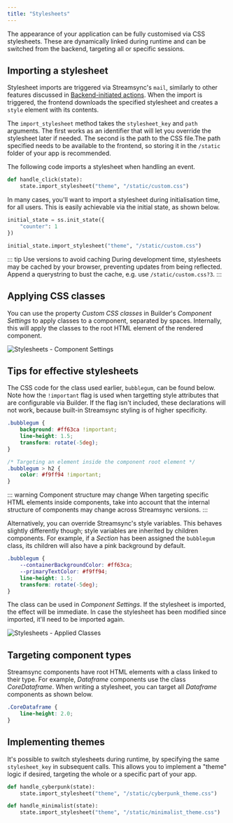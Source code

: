 ```yaml
---
title: "Stylesheets"
---
```


The appearance of your application can be fully customised via CSS stylesheets. These are dynamically linked during runtime and can be switched from the backend, targeting all or specific sessions.

## Importing a stylesheet

Stylesheet imports are triggered via Streamsync's `mail`, similarly to other features discussed in [Backend-initiated actions](/backend-initiated-actions). When the import is triggered, the frontend downloads the specified stylesheet and creates a `style` element with its contents.

The `import_stylesheet` method takes the `stylesheet_key` and `path` arguments. The first works as an identifier that will let you override the stylesheet later if needed. The second is the path to the CSS file.The path specified needs to be available to the frontend, so storing it in the `/static` folder of your app is recommended.

The following code imports a stylesheet when handling an event.

```py
def handle_click(state):
    state.import_stylesheet("theme", "/static/custom.css")
```

In many cases, you'll want to import a stylesheet during initialisation time, for all users. This is easily achievable via the initial state, as shown below.

```py
initial_state = ss.init_state({
    "counter": 1
})

initial_state.import_stylesheet("theme", "/static/custom.css")
```

::: tip Use versions to avoid caching
During development time, stylesheets may be cached by your browser, preventing updates from being reflected. Append a querystring to bust the cache, e.g. use `/static/custom.css?3`. 
:::


## Applying CSS classes

You can use the property *Custom CSS classes* in Builder's *Component Settings* to apply classes to a component, separated by spaces. Internally, this will apply the classes to the root HTML element of the rendered component.

![Stylesheets - Component Settings](./images/stylesheets.component-settings.png)

## Tips for effective stylesheets

The CSS code for the class used earlier, `bubblegum`, can be found below. Note how the `!important` flag is used when targetting style attributes that are configurable via Builder. If the flag isn't included, these declarations will not work, because built-in Streamsync styling is of higher specificity. 

```css
.bubblegum {
    background: #ff63ca !important;
    line-height: 1.5;
    transform: rotate(-5deg);
}

/* Targeting an element inside the component root element */
.bubblegum > h2 {
    color: #f9ff94 !important;
}
```

::: warning Component structure may change
When targeting specific HTML elements inside components, take into account that the internal structure of components may change across Streamsync versions.
:::

Alternatively, you can override Streamsync's style variables. This behaves slightly differently though; style variables are inherited by children components. For example, if a *Section* has been assigned the `bubblegum` class, its children will also have a pink background by default.

```css
.bubblegum {
    --containerBackgroundColor: #ff63ca;
    --primaryTextColor: #f9ff94;
    line-height: 1.5;	
    transform: rotate(-5deg);
}
```

The class can be used in *Component Settings*. If the stylesheet is imported, the effect will be immediate. In case the stylesheet has been modified since imported, it'll need to be imported again.

![Stylesheets - Applied Classes](./images/stylesheets.applied-classes.png)

## Targeting component types

Streamsync components have root HTML elements with a class linked to their type. For example, *Dataframe* components use the class *CoreDataframe*. When writing a stylesheet, you can target all *Dataframe* components as shown below.

```css
.CoreDataframe {
    line-height: 2.0;
}
```

## Implementing themes

It's possible to switch stylesheets during runtime, by specifying the same `stylesheet_key` in subsequent calls. This allows you to implement a "theme" logic if desired, targeting the whole or a specific part of your app. 

```py
def handle_cyberpunk(state):
    state.import_stylesheet("theme", "/static/cyberpunk_theme.css")

def handle_minimalist(state):
    state.import_stylesheet("theme", "/static/minimalist_theme.css")
```
